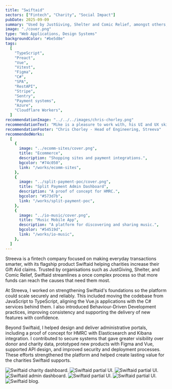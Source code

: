 ```yaml
---
title: "Swiftaid"
sectors: ["Fintech", "Charity", "Social Impact"]
pubDate: 2025-09-09
summary: "Used by JustGiving, Shelter and Comic Relief, amongst others, Swiftaid automates Gift Aid helping charities raise millions in additional funds to support their vital work."
image: "./cover.png"
type: "Web Applications, Design Systems"
backgroundColor: "#be5d8e"
tags:
  [
    "TypeScript",
    "Preact",
    "Vue",
    "Vitest",
    "Figma",
    "C#",
    "SPA",
    "RestAPI",
    "Stripe",
    "Sentry",
    "Payment systems",
    "Azure",
    "Cloudflare Workers",
  ]
recommendationImage: "../../../images/chris-chorley.png"
recommendationText: "Mike is a pleasure to work with, his UI and UX skills are invaluable to the team. The company could rely on Mike going above and beyond to help solve critical issues quickly, caring about our users having a great experience with our product, and working with the product team to help solve difficult UX problems and then helping to present these new features and updates to the broader organisation."
recommendationFooter: "Chris Chorley - Head of Engineering, Streeva"
recommendedWorks:
  [
    {
      image: "../ecomm-sites/cover.png",
      title: "Ecommerce",
      description: "Shopping sites and payment integrations.",
      bgcolor: "#74c050",
      link: "/works/ecomm-sites",
    },
    {
      image: "../split-payment-poc/cover.png",
      title: "Split Payment Admin Dashboard",
      description: "A proof of concept for HMRC.",
      bgcolor: "#573d7b",
      link: "/works/split-payment-poc",
    },
    {
      image: "../io-music/cover.png",
      title: "Music Mobile App",
      description: "A platform for discovering and sharing music.",
      bgcolor: "#54519d",
      link: "/works/io-music",
    },
  ]
---
```



Streeva is a fintech company focused on making everyday transactions smarter,
with its flagship product Swiftaid helping charities increase their Gift Aid
claims. Trusted by organisations such as JustGiving, Shelter, and Comic
Relief, Swiftaid streamlines a once complex process so that more funds can
reach the causes that need them most.

At Streeva, I worked on strengthening Swiftaid's foundations so the platform
could scale securely and reliably. This included moving the codebase from
JavaScript to TypeScript, aligning the Vue.js applications with the C#
services behind them. I also introduced Behaviour-Driven Development
practices, improving consistency and supporting the delivery of new features
with confidence.

Beyond Swiftaid, I helped design and deliver administrative portals, including
a proof of concept for HMRC with Elasticsearch and Kibana integration. I
contributed to secure systems that gave greater visibility over donor and
charity data, prototyped new products with Figma and Vue, supported API
design, and improved security and deployment processes. These efforts
strengthened the platform and helped create lasting value for the charities
Swiftaid supports.

<ContentImage1Column>
  <ImageContainer>
    <Image
      src={image1}
      alt="Swiftaid charity dashboard."
      width={2816}
      loading="lazy"
      quality={100}
    />
  </ImageContainer>
</ContentImage1Column>

<ContentImage2Column>
  <ImageContainer backgroundColor="var(--color-onPrimary)">
    <Image
      src={image2}
      alt="Swiftaid partial UI."
      width={1400}
      loading="lazy"
      quality={100}
    />
  </ImageContainer>
  <ImageContainer backgroundColor="var(--color-secondary)">
    <Image
      src={image3}
      alt="Swiftaid partial UI."
      width={1400}
      loading="lazy"
      quality={100}
    />
  </ImageContainer>
</ContentImage2Column>

<ContentImage1Column>
  <ImageContainer backgroundColor="var(--color-onPrimary)">
    <Image
      src={image4}
      alt="Swiftaid admin dashboard."
      width={2816}
      loading="lazy"
      quality={100}
    />
  </ImageContainer>
</ContentImage1Column>

<ContentImage2Column>
  <ImageContainer backgroundColor="var(--color-secondary)">
    <Image
      src={image6}
      alt="Swiftaid partial UI."
      width={1400}
      loading="lazy"
      quality={100}
    />
  </ImageContainer>
  <ImageContainer backgroundColor="var(--color-onPrimary)">
    <Image
      src={image7}
      alt="Swiftaid partial UI."
      width={1400}
      loading="lazy"
      quality={100}
    />
  </ImageContainer>
</ContentImage2Column>

<ContentImage1Column>
  <ImageContainer>
    <Image
      src={image5}
      alt="Swiftaid blog."
      width={2816}
      loading="lazy"
      quality={100}
    />
  </ImageContainer>
</ContentImage1Column>
